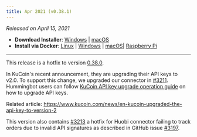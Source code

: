 ```yaml
---
title: Apr 2021 (v0.38.1)
---
```



_Released on April 15, 2021_

- **Download Installer**: [Windows](https://dist.hummingbot.io/hummingbot_v0.38.0_setup.exe) | [macOS](https://dist.hummingbot.io/hummingbot_v0.38.0.dmg)
- **Install via Docker**: [Linux](/installation/linux/#install-via-docker) | [Windows](/installation/windows/#install-via-docker) | [macOS](/installation/mac/#install-via-docker)| [Raspberry Pi](/installation/raspberry/)

---

This release is a hotfix to version [0.38.0](/release-notes/0.38.0/).

In KuCoin's recent announcement, they are upgrading their API keys to v2.0. To support this change, we upgraded our connector in [#3211](https://github.com/CoinAlpha/hummingbot/pull/3211). Hummingbot users can follow [KuCoin API key upgrade operation guide](https://support.kucoin.plus/hc/en-us/articles/900006465403-KuCoin-API-key-upgrade-operation-guide) on how to upgrade API keys.

Related article: https://www.kucoin.com/news/en-kucoin-upgraded-the-api-key-to-version-2

This version also contains [#3213](https://github.com/CoinAlpha/hummingbot/pull/3213) a hotfix for Huobi connector failing to track orders due to invalid API signatures as described in GitHub issue [#3197](https://github.com/CoinAlpha/hummingbot/issues/3197).
